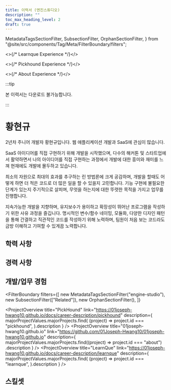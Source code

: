 ```yaml
---
title: 이력서 (엔진스튜디오)
description: ""
toc_max_heading_level: 2
draft: true
---
```



  MetadataTagsSectionFilter,
  SubsectionFilter,
  OrphanSectionFilter,
} from "@site/src/components/Tag/Meta/FilterBoundary/filters";


<>{/* Learnque Experience */}</>


<>{/* Pickhound Experience */}</>


<>{/* About Experience */}</>


:::tip

본 이력서는 다운로드 불가능합니다.

:::

# 황현규

<Overview />

<section className="introduction" markdown="1">

2년차 주니어 개발자 황현규입니다. 웹 애플리케이션 개발과 SaaS에 관심이 많습니다.

SaaS 아이디어를 직접 구현하기 위해 개발을 시작했으며, 다수의 해커톤 및 스타트업에서 활약하면서 나의 아이디어를 직접 구현하는 과정에서 개발에 대한 흥미와 재미를 느껴 현재에도 개발에 몰두하고 있습니다.

최소의 자원으로 최대의 효과를 추구하는 린 방법론에 크게 공감하며, 개발을 할때도 어떻게 하면 더 적은 코드로 더 많은 일을 할 수 있을지 고민합니다. 기능 구현에 불필요한 단계가 있는지 주기적으로 살피며, 무엇을 하는지에 대한 뚜렷한 목적을 가지고 업무를 진행합니다.

지속가능한 개발을 지향하며, 유지보수가 용이하고 확장성이 뛰어난 프로그램을 작성하기 위한 사유 과정을 즐깁니다. 명시적인 변수/함수 네이밍, 모듈화, 다양한 디자인 패턴을 통해 간결하고 직관적인 코드를 작성하기 위해 노력하며, 팀원이 처음 보는 코드라도 금방 이해하고 기여할 수 있게끔 노력합니다.

</section>

## 학력 사항

<Education />

## 경력 사항

<Experience />

## 개발/업무 경험

<!-- START COMMENT

지원자격
- 산업기능요원 보충역 자격으로 신규 편입/전직 가능하신 분
- 컴퓨터 관련 학과 전공 혹은 그에 상응하는 전문지식을 보유하신 분
- 하나 이상의 프로그래밍 언어를 능숙하게 사용하실 수 있는 분
- 논리적인 사고로 문제를 해결할 수 있는 분
- 팀워크를 중요시하며, 원활한 협업 능력이 있는 분

우대사항
- TypeScript + React 또는 Express 를 활용한 서비스 개발 경험이 있으신 분
- Spring Boot(Kotlin/Java)를 이용한 웹 애플리케이션 개발 경험이 있으신 분
- ML을 활용한 서비스 개발 경험이 있으신 분
- 대량의 데이터를 다뤄보신 경험이 있으신 분
- 프로그래밍 관련 대회 수상이력이 있으신 분
- 문제 해결 능력이 뛰어나신 분

END COMMENT-->

<FilterBoundary
  filters={[
    new MetadataTagsSectionFilter("engine-studio"),
    new SubsectionFilter(["Related"]),
    new OrphanSectionFilter(),
  ]}
>
  <ProjectOverview
    title="PickHound"
    link="https://01joseph-hwang10.github.io/docs/career-description/pickhound"
    description={
      majorProjectValues.majorProjects.find(
        (project) => project.id === "pickhound",
      ).description
    }
  />
  <PickhoundCommon />
  <AdminDashboard />
  <BannerManager />
  <RecommendationAPI />
  <BanditEngine />
  <ProjectOverview
    title="01joseph-hwang10.github.io"
    link="https://github.com/01Joseph-Hwang10/01joseph-hwang10.github.io"
    description={
      majorProjectValues.majorProjects.find((project) => project.id === "about")
        .description
    }
  />
  <AboutCommon />
  <ProjectOverview
    title="LearnQue"
    link="https://01joseph-hwang10.github.io/docs/career-description/learnque"
    description={
      majorProjectValues.majorProjects.find(
        (project) => project.id === "learnque",
      ).description
    }
  />
  <LearnQueExperience />
</FilterBoundary>

## 스킬셋

<Skillsets />
